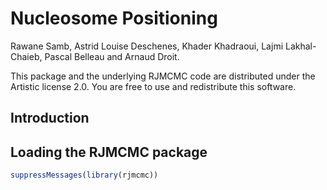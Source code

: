 <!--
%\VignetteEngine{knitr::knitr}
%\VignetteIndexEntry{rjmcmc: nucleosome positioning}
-->

Nucleosome Positioning
==================================

Rawane Samb, Astrid Louise Deschenes, Khader Khadraoui, Lajmi Lakhal-Chaieb, 
Pascal Belleau and Arnaud Droit.

This package and the underlying RJMCMC code are distributed 
under the Artistic license 2.0. You are free to use and redistribute 
this software. 


## Introduction


## Loading the RJMCMC package

```r
suppressMessages(library(rjmcmc))
```
